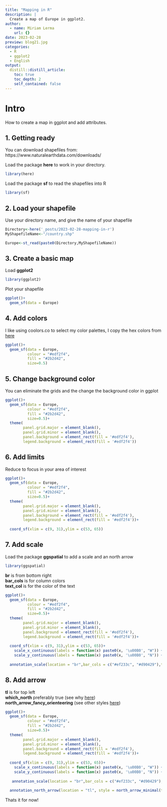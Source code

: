 ```yaml
---
title: "Mapping in R"
description: |
  Create a map of Europe in ggplot2.
author:
  - name: Miriam Lerma
    url: {}
date: 2023-02-28
preview: blog21.jpg
categories:
  - R
  - ggplot2
  - English
output:
  distill::distill_article:
    toc: true
    toc_depth: 2
    self_contained: false
---
```



# Intro

How to create a map in ggplot and add attributes.

## 1. Getting ready

You can download shapefiles from: https://www.naturalearthdata.com/downloads/

Load the package **here** to work in your directory.

```r
library(here)
```
Load the package **sf** to read the shapefiles into R

```r
library(sf)
```
## 2. Load your shapefile

Use your directory name, and give the name of your shapefile

```r
Directory<-here('_posts/2023-02-28-mapping-in-r')
MyShapefileName<-"/country.shp"
```

```r
Europe<-st_read(paste0(Directory,MyShapefileName))
```


## 3. Create a basic map

Load **ggplot2**

```r
library(ggplot2)
```

Plot your shapefile

```r
ggplot()+  
  geom_sf(data = Europe)
```

## 4. Add colors

I like using coolors.co to select my color palettes, I copy the hex colors from [here](www.coolors.co)

```r
ggplot()+  
  geom_sf(data = Europe, 
          colour = "#edf2f4", 
          fill = "#2b2d42",
          size=0.5)
```

## 5. Change background color

You can eliminate the grids and the change the background color in ggplot

```r
ggplot()+  
  geom_sf(data = Europe, 
          colour = "#edf2f4", 
          fill = "#2b2d42",
          size=0.5)+
  theme(
        panel.grid.major = element_blank(), 
        panel.grid.minor = element_blank(),
        panel.background = element_rect(fill = '#edf2f4'),
        legend.background = element_rect(fill = '#edf2f4'))
```


## 6. Add limits 

Reduce to focus in your area of interest

```r
ggplot()+  
  geom_sf(data = Europe, 
          colour = "#edf2f4", 
          fill = "#2b2d42",
          size=0.5)+
  theme(
        panel.grid.major = element_blank(), 
        panel.grid.minor = element_blank(),
        panel.background = element_rect(fill = '#edf2f4'),
        legend.background = element_rect(fill = '#edf2f4'))+
  
  coord_sf(xlim = c(9, 31),ylim = c(53, 65))
```


## 7. Add scale

Load the package **ggspatial** to add a scale and an north arrow

```r
library(ggspatial)
```

**br** is from bottom right  
**bar_cols** is for column colors  
**text_col** is for the color of the text  

```r
ggplot()+  
  geom_sf(data = Europe, 
          colour = "#edf2f4", 
          fill = "#2b2d42",
          size=0.5)+
  theme(
        panel.grid.major = element_blank(), 
        panel.grid.minor = element_blank(),
        panel.background = element_rect(fill = '#edf2f4'),
        legend.background = element_rect(fill = '#edf2f4'))+
  
  coord_sf(xlim = c(9, 31),ylim = c(53, 65))+
    scale_x_continuous(labels = function(x) paste0(x, '\u00B0', "W")) +
    scale_y_continuous(labels = function(x) paste0(x, '\u00B0', "N")) +
  
  annotation_scale(location = "br",bar_cols = c("#ef233c", "#d90429"),text_col = '#ef233c')
```

## 8. Add arrow

**tl** is for top left  
**which_north** preferably true (see why [here](https://github.com/paleolimbot/ggspatial/issues/15))  
**north_arrow_fancy_orienteering** (see other styles [here](https://github.com/paleolimbot/ggspatial/issues/15))  

```r
ggplot()+  
  geom_sf(data = Europe, 
          colour = "#edf2f4", 
          fill = "#2b2d42",
          size=0.5)+
  theme(
        panel.grid.major = element_blank(), 
        panel.grid.minor = element_blank(),
        panel.background = element_rect(fill = '#edf2f4'),
        legend.background = element_rect(fill = '#edf2f4'))+
  
  coord_sf(xlim = c(9, 31),ylim = c(53, 65))+
    scale_x_continuous(labels = function(x) paste0(x, '\u00B0', "W")) +
    scale_y_continuous(labels = function(x) paste0(x, '\u00B0', "N")) +
  
   annotation_scale(location = "br",bar_cols = c("#ef233c", "#d90429"),text_col = '#ef233c')+
  
  annotation_north_arrow(location = "tl", style = north_arrow_minimal(text_col = '#ffd60a',line_col = '#ffd60a',fill = '#ffd60a')) 
```

Thats it for now!



